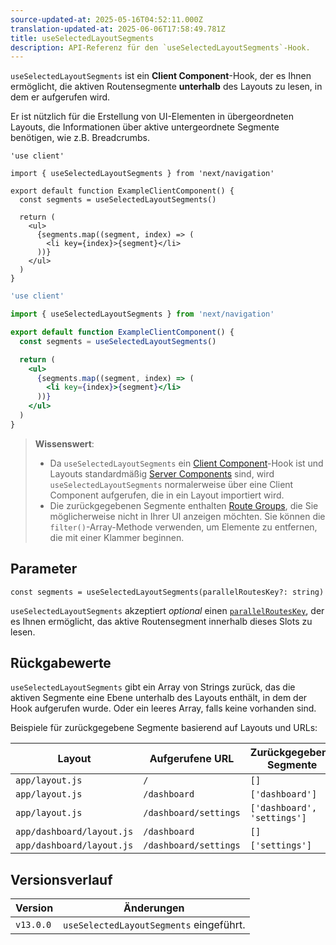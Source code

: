 ```yaml
---
source-updated-at: 2025-05-16T04:52:11.000Z
translation-updated-at: 2025-06-06T17:58:49.781Z
title: useSelectedLayoutSegments
description: API-Referenz für den `useSelectedLayoutSegments`-Hook.
---
```


`useSelectedLayoutSegments` ist ein **Client Component**-Hook, der es Ihnen ermöglicht, die aktiven Routensegmente **unterhalb** des Layouts zu lesen, in dem er aufgerufen wird.

Er ist nützlich für die Erstellung von UI-Elementen in übergeordneten Layouts, die Informationen über aktive untergeordnete Segmente benötigen, wie z.B. Breadcrumbs.

```tsx filename="app/example-client-component.tsx" switcher
'use client'

import { useSelectedLayoutSegments } from 'next/navigation'

export default function ExampleClientComponent() {
  const segments = useSelectedLayoutSegments()

  return (
    <ul>
      {segments.map((segment, index) => (
        <li key={index}>{segment}</li>
      ))}
    </ul>
  )
}
```

```jsx filename="app/example-client-component.js" switcher
'use client'

import { useSelectedLayoutSegments } from 'next/navigation'

export default function ExampleClientComponent() {
  const segments = useSelectedLayoutSegments()

  return (
    <ul>
      {segments.map((segment, index) => (
        <li key={index}>{segment}</li>
      ))}
    </ul>
  )
}
```

> **Wissenswert**:
>
> - Da `useSelectedLayoutSegments` ein [Client Component](/docs/app/building-your-application/rendering/client-components)-Hook ist und Layouts standardmäßig [Server Components](/docs/app/building-your-application/rendering/server-components) sind, wird `useSelectedLayoutSegments` normalerweise über eine Client Component aufgerufen, die in ein Layout importiert wird.
> - Die zurückgegebenen Segmente enthalten [Route Groups](/docs/app/building-your-application/routing/route-groups), die Sie möglicherweise nicht in Ihrer UI anzeigen möchten. Sie können die `filter()`-Array-Methode verwenden, um Elemente zu entfernen, die mit einer Klammer beginnen.

## Parameter

```tsx
const segments = useSelectedLayoutSegments(parallelRoutesKey?: string)
```

`useSelectedLayoutSegments` akzeptiert _optional_ einen [`parallelRoutesKey`](/docs/app/building-your-application/routing/parallel-routes#useselectedlayoutsegments), der es Ihnen ermöglicht, das aktive Routensegment innerhalb dieses Slots zu lesen.

## Rückgabewerte

`useSelectedLayoutSegments` gibt ein Array von Strings zurück, das die aktiven Segmente eine Ebene unterhalb des Layouts enthält, in dem der Hook aufgerufen wurde. Oder ein leeres Array, falls keine vorhanden sind.

Beispiele für zurückgegebene Segmente basierend auf Layouts und URLs:

| Layout                    | Aufgerufene URL       | Zurückgegebene Segmente     |
| ------------------------- | --------------------- | --------------------------- |
| `app/layout.js`           | `/`                   | `[]`                        |
| `app/layout.js`           | `/dashboard`          | `['dashboard']`             |
| `app/layout.js`           | `/dashboard/settings` | `['dashboard', 'settings']` |
| `app/dashboard/layout.js` | `/dashboard`          | `[]`                        |
| `app/dashboard/layout.js` | `/dashboard/settings` | `['settings']`              |

## Versionsverlauf

| Version   | Änderungen                              |
| --------- | --------------------------------------- |
| `v13.0.0` | `useSelectedLayoutSegments` eingeführt. |